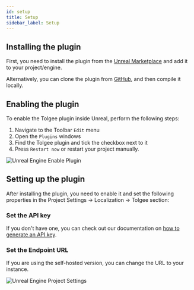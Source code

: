 ```yaml
---
id: setup
title: Setup
sidebar_label: Setup
---
```


## Installing the plugin

First, you need to install the plugin from the [Unreal Marketplace](TODO) and add it to your project/engine.

Alternatively, you can clone the plugin from [GitHub](https://github.com/tolgee/tolgee-unreal), and then compile it locally.

## Enabling the plugin

To enable the Tolgee plugin inside Unreal, perform the following steps:

1. Navigate to the Toolbar `Edit` menu
1. Open the `Plugins` windows
1. Find the Tolgee plugin and tick the checkbox next to it
1. Press `Restart now` or restart your project manually.

![Unreal Engine Enable Plugin](/img/docs/platform/unreal-plugin/enable-plugin.png)

## Setting up the plugin

After installing the plugin, you need to enable it and set the following properties in the Project Settings → Localization → Tolgee section:

### Set the API key

If you don't have one, you can check out our documentation on [how to generate an API key](/platform/account_settings/api_keys_and_pat_tokens#generation).

### Set the Endpoint URL

If you are using the self-hosted version, you can change the URL to your instance.


![Unreal Engine Project Settings](/img/docs/platform/unreal-plugin/project-settings.png)

